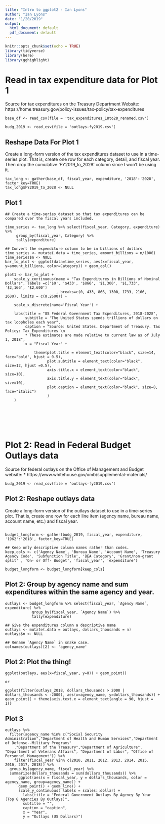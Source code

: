 ```yaml
---
title: "Intro to ggplot2 - Ian Lyons"
author: "Ian Lyons"
date: "1/20/2019"
output:
  html_document: default
  pdf_document: default
---
```


```r
knitr::opts_chunk$set(echo = TRUE)
library(tidyverse)
library(here)
library(gghighlight)
```

# Read in tax expenditure data for Plot 1

Source for tax expenditures on the Treasury Department Website: 
https://home.treasury.gov/policy-issues/tax-policy/tax-expenditures

```{}
base_df <- read_csv(file = 'tax_expenditures_18to28_renamed.csv')

budg_2019 <- read_csv(file = 'outlays-fy2019.csv')
```


## Reshape Data For Plot 1

Create a long-form version of the tax expenditures dataset to use in a time-series plot. That is, create one row for each category, detail, and fiscal year. 
Then drop the cumulative 'FY2019_to_2028' column since I won't be using it.

```{}
tax_long <- gather(base_df, fiscal_year, expenditure, '2018':'2028', factor_key=TRUE)
tax_long$FY2019_to_2028 <- NULL
```


 
## Plot 1
```{}
## Create a time-series dataset so that tax expenditures can be compared over the fiscal years included.  

time_series <- tax_long %>% select(fiscal_year, Category, expenditure) %>%
     group_by(fiscal_year, Category) %>%
     tally(expenditure)

## Convert the expenditure column to be in billions of dollars
time_series <- mutate(.data = time_series, amount_billions = n/1000)
time_series$n <- NULL
bar_to_plot <- ggplot(data=time_series, aes(x=fiscal_year, y=amount_billions, color=Category)) + geom_col()

plot1 <- bar_to_plot + 
    scale_y_continuous(name = "Tax Expenditures in Billions of Nominal Dollars", labels =c('$0', '$433', '$866', '$1,300', '$1,733', '$2,166', '$2,600') 
                       , breaks=c(0, 433, 866, 1300, 1733, 2166, 2600), limits = c(0,2600)) + 
    
    scale_x_discrete(name='Fiscal Year') + 
    
    labs(title = "US Federal Government Tax Expenditures, 2018-2028", 
         subtitle = "The United States spends trillions of dollars on tax loopholes each year",
         caption = "Source: United States. Department of Treasury. Tax Policy: Tax Expenditures \n 
         * These estimates are made relative to current law as of July 1, 2018", 
         x = "Fiscal Year" + 
             
             theme(plot.title = element_text(color="black", size=14, face="bold", hjust = 0.5),
                   plot.subtitle = element_text(color="black", size=12, hjust =0.5),
                   axis.title.x = element_text(color="black", size=10),
                   axis.title.y = element_text(color="black", size=10),
                   plot.caption = element_text(color="black", size=8, face="italic")
                   )
    )
```

<br><br><br><br>

# Plot 2: Read in Federal Budget Outlays data

Source for federal outlays on the Office of Management and Budget website: 
* https://www.whitehouse.gov/omb/supplemental-materials/

```{}
budg_2019 <- read_csv(file = 'outlays-fy2019.csv')
```

## Plot 2: Reshape outlays data

Create a long-form version of the outlays dataset to use in a time-series plot. That is, create one row for each line item (agency name, bureau name, account name, etc.) and fiscal year. 

```{}

budget_longform <- gather(budg_2019, fiscal_year, expenditure, '1962':'2018', factor_key=TRUE)

## Keep only descriptive column names rather than codes. 
keep_cols <- c('Agency Name', 'Bureau Name', 'Account Name', 'Treasury Agency Code', 'Subfunction Title', 'BEA Category', 'Grant/non-grant split' , 'On- or Off- Budget', 'fiscal_year', 'expenditure')

budget_longform <- budget_longform[keep_cols]
```


## Plot 2: Group by agency name and sum expenditures within the same agency and year.

```{}
outlays <- budget_longform %>% select(fiscal_year, `Agency Name`, expenditure) %>%
			group_by(fiscal_year, `Agency Name`) %>%
			tally(expenditure)

## Give the expenditures column a descriptive name			
outlays <- mutate(.data = outlays, dollars_thousands = n)
outlays$n <- NULL

## Rename `Agency Name` in snake case.
colnames(outlays)[2] <- 'agency_name'
```

## Plot 2: Plot the thing!

```{}
ggplot(outlays, aes(x=fiscal_year, y=0)) + geom_point()

or

ggplot(filter(outlays_2018, dollars_thousands > 2000 | dollars_thousands < -2000), aes(x=agency_name, y=dollars_thousands)) + geom_point() + theme(axis.text.x = element_text(angle = 90, hjust = 1))
```


## Plot 3
```{}
outlays %>%
  filter(agency_name %in% c("Social Security Administration","Department of Health and Human Services","Department of Defense--Military Programs"
	,"Department of the Treasury","Department of Agriculture", "Department of Veterans Affairs", "Department of Labor", "Office of Personnel Management")) %>% 
	filter(fiscal_year %in% c(2010, 2011, 2012, 2013, 2014, 2015, 2016, 2017, 2018)) %>%
  group_by(agency_name, fiscal_year) %>%
  summarize(dollars_thousands = sum(dollars_thousands)) %>%
      ggplot(aes(x = fiscal_year, y = dollars_thousands, color = agency_name, group=agency_name)) +
      geom_point() + geom_line() +
      scale_y_continuous( labels = scales::dollar) +
        labs(title = "Federal Government Outlays By Agency By Year (Top 8 Agencies By Outlays)",
        subtitle = "",
        caption = "caption",
        x = "Year",
        y = "Outlays (US Dollars)")
```



